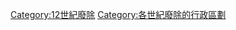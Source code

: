 {{CatPair|11世紀廢除的行政區劃|}}
[[Category:12世紀廢除|Category:12世紀廢除]]
[[Category:各世紀廢除的行政區劃|Category:各世紀廢除的行政區劃]]